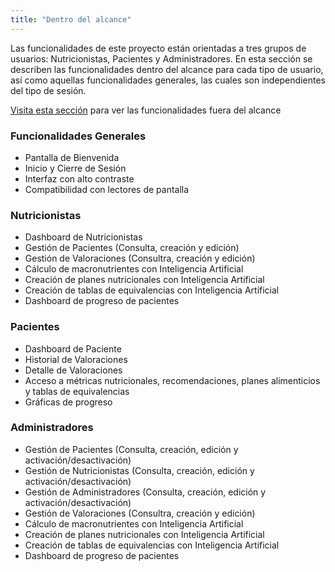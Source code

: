 ```yaml
---
title: "Dentro del alcance"
---
```


Las funcionalidades de este proyecto están orientadas a tres grupos de usuarios: Nutricionistas, Pacientes y Administradores. En esta sección se describen las funcionalidades dentro del alcance para cada tipo de usuario, así como aquellas funcionalidades generales, las cuales son independientes del tipo de sesión.

[Visita esta sección](funcionalidades/out.qmd) para ver las funcionalidades fuera del alcance

### Funcionalidades Generales

- Pantalla de Bienvenida
- Inicio y Cierre de Sesión
- Interfaz con alto contraste
- Compatibilidad con lectores de pantalla

### Nutricionistas

- Dashboard de Nutricionistas
- Gestión de Pacientes (Consulta, creación y edición)
- Gestión de Valoraciones (Consultra, creación y edición)
- Cálculo de macronutrientes con Inteligencia Artificial
- Creación de planes nutricionales con Inteligencia Artificial
- Creación de tablas de equivalencias con Inteligencia Artificial
- Dashboard de progreso de pacientes

### Pacientes

- Dashboard de Paciente
- Historial de Valoraciones
- Detalle de Valoraciones
- Acceso a métricas nutricionales, recomendaciones, planes alimenticios y tablas de equivalencias
- Gráficas de progreso

### Administradores

- Gestión de Pacientes (Consulta, creación, edición y activación/desactivación)
- Gestión de Nutricionistas (Consulta, creación, edición y activación/desactivación)
- Gestión de Administradores (Consulta, creación, edición y activación/desactivación)
- Gestión de Valoraciones (Consultra, creación y edición)
- Cálculo de macronutrientes con Inteligencia Artificial
- Creación de planes nutricionales con Inteligencia Artificial
- Creación de tablas de equivalencias con Inteligencia Artificial
- Dashboard de progreso de pacientes